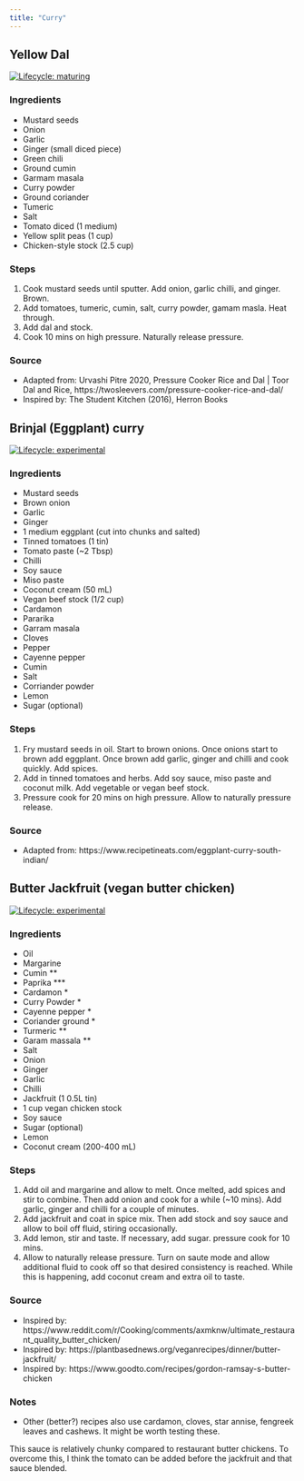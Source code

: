 ```yaml
---
title: "Curry"
---
```



## Yellow Dal
[![Lifecycle: maturing](https://img.shields.io/badge/lifecycle-maturing-orange.svg)](https://www.tidyverse.org/lifecycle/#maturing)

### Ingredients
- Mustard seeds
- Onion
- Garlic
- Ginger (small diced piece)
- Green chili
- Ground cumin
- Garmam masala
- Curry powder
- Ground coriander
- Tumeric
- Salt
- Tomato diced (1 medium)
- Yellow split peas (1 cup)
- Chicken-style stock (2.5 cup)

### Steps

1. Cook mustard seeds until sputter. Add onion, garlic chilli, and ginger. Brown.
1. Add tomatoes, tumeric, cumin, salt, curry powder, gamam masla. Heat through.
1. Add dal and stock.
1. Cook 10 mins on high pressure. Naturally release pressure.


### Source

- Adapted from: Urvashi Pitre 2020, Pressure Cooker Rice and Dal | Toor Dal and Rice, https://twosleevers.com/pressure-cooker-rice-and-dal/
- Inspired by: The Student Kitchen (2016), Herron Books

## Brinjal (Eggplant) curry
[![Lifecycle: experimental](https://img.shields.io/badge/lifecycle-experimental-orange.svg)](https://www.tidyverse.org/lifecycle/#experimental)

### Ingredients

- Mustard seeds
- Brown onion
- Garlic
- Ginger
- 1 medium eggplant (cut into chunks and salted)
- Tinned tomatoes (1 tin)
- Tomato paste (~2 Tbsp)
- Chilli
- Soy sauce
- Miso paste
- Coconut cream (50 mL)
- Vegan beef stock (1/2 cup)
- Cardamon
- Pararika
- Garram masala
- Cloves
- Pepper
- Cayenne pepper
- Cumin
- Salt
- Corriander powder
- Lemon
- Sugar (optional)

### Steps

1. Fry mustard seeds in oil. Start to brown onions. Once onions start to brown add eggplant. Once brown add garlic, ginger and chilli and cook quickly. Add spices.
1. Add in tinned tomatoes and herbs. Add soy sauce, miso paste and coconut milk. Add vegetable or vegan beef stock.
1. Pressure cook for 20 mins on high pressure. Allow to naturally pressure release.

### Source
- Adapted from: https://www.recipetineats.com/eggplant-curry-south-indian/

## Butter Jackfruit (vegan butter chicken)

[![Lifecycle: experimental](https://img.shields.io/badge/lifecycle-experimental-orange.svg)](https://www.tidyverse.org/lifecycle/#experimental)

### Ingredients

- Oil
- Margarine
- Cumin **
- Paprika ***
- Cardamon *
- Curry Powder *
- Cayenne pepper *
- Coriander ground *
- Turmeric **
- Garam massala **
- Salt
- Onion
- Ginger
- Garlic
- Chilli
- Jackfruit (1 0.5L tin)
- 1 cup vegan chicken stock
- Soy sauce
- Sugar (optional)
- Lemon
- Coconut cream (200-400 mL)

### Steps

1. Add oil and margarine and allow to melt. Once melted, add spices and stir to combine. Then add onion and cook for a while (~10 mins). Add garlic, ginger and chilli for a couple of minutes.
1. Add jackfruit and coat in spice mix. Then add stock and soy sauce and allow to boil off fluid, stiring occasionally.
1. Add lemon, stir and taste. If necessary, add sugar. pressure cook for 10 mins.
1. Allow to naturally release pressure. Turn on saute mode and allow additional fluid to cook off so that desired consistency is reached. While this is happening, add coconut cream and extra oil to taste.

### Source

- Inspired by: https://www.reddit.com/r/Cooking/comments/axmknw/ultimate_restaurant_quality_butter_chicken/
- Inspired by: https://plantbasednews.org/veganrecipes/dinner/butter-jackfruit/
- Inspired by: https://www.goodto.com/recipes/gordon-ramsay-s-butter-chicken

### Notes
- Other (better?) recipes also use cardamon, cloves, star annise, fengreek leaves and cashews. It might be worth testing these.

This sauce is relatively chunky compared to restaurant butter chickens. To overcome this, I think the tomato can be added before the jackfruit and that sauce blended.
